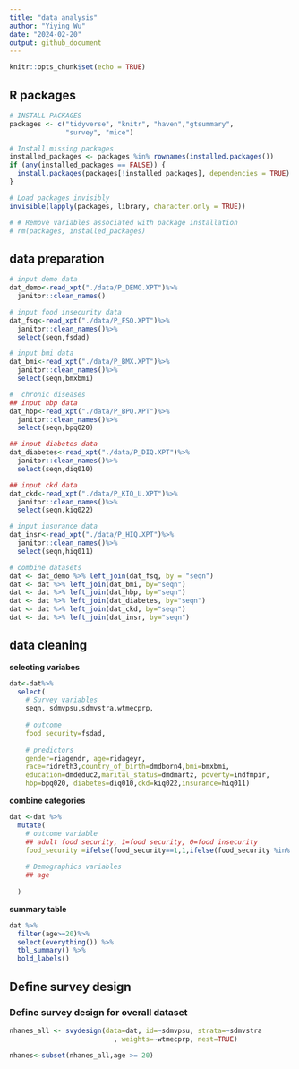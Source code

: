 ```yaml
---
title: "data analysis"
author: "Yiying Wu"
date: "2024-02-20"
output: github_document
---
```


```r
knitr::opts_chunk$set(echo = TRUE)
```

## R packages
```r
# INSTALL PACKAGES
packages <- c("tidyverse", "knitr", "haven","gtsummary",
              "survey", "mice")

# Install missing packages
installed_packages <- packages %in% rownames(installed.packages())
if (any(installed_packages == FALSE)) {
  install.packages(packages[!installed_packages], dependencies = TRUE)
}

# Load packages invisibly
invisible(lapply(packages, library, character.only = TRUE))

# # Remove variables associated with package installation
# rm(packages, installed_packages)
```

## data preparation
```r
# input demo data
dat_demo<-read_xpt("./data/P_DEMO.XPT")%>%
  janitor::clean_names()

# input food insecurity data
dat_fsq<-read_xpt("./data/P_FSQ.XPT")%>%
  janitor::clean_names()%>%
  select(seqn,fsdad)

# input bmi data
dat_bmi<-read_xpt("./data/P_BMX.XPT")%>%
  janitor::clean_names()%>%
  select(seqn,bmxbmi)

#  chronic diseases
## input hbp data
dat_hbp<-read_xpt("./data/P_BPQ.XPT")%>%
  janitor::clean_names()%>%
  select(seqn,bpq020)

## input diabetes data
dat_diabetes<-read_xpt("./data/P_DIQ.XPT")%>%
  janitor::clean_names()%>%
  select(seqn,diq010)

## input ckd data
dat_ckd<-read_xpt("./data/P_KIQ_U.XPT")%>%
  janitor::clean_names()%>%
  select(seqn,kiq022)

# input insurance data
dat_insr<-read_xpt("./data/P_HIQ.XPT")%>%
  janitor::clean_names()%>%
  select(seqn,hiq011)

# combine datasets
dat <- dat_demo %>% left_join(dat_fsq, by = "seqn")
dat <- dat %>% left_join(dat_bmi, by="seqn")
dat <- dat %>% left_join(dat_hbp, by="seqn")
dat <- dat %>% left_join(dat_diabetes, by="seqn")
dat <- dat %>% left_join(dat_ckd, by="seqn")
dat <- dat %>% left_join(dat_insr, by="seqn")
```

## data cleaning

**selecting variabes**
```r
dat<-dat%>%
  select(
    # Survey variables 
    seqn, sdmvpsu,sdmvstra,wtmecprp,
    
    # outcome
    food_security=fsdad,
    
    # predictors
    gender=riagendr, age=ridageyr,
    race=ridreth3,country_of_birth=dmdborn4,bmi=bmxbmi,
    education=dmdeduc2,marital_status=dmdmartz, poverty=indfmpir,
    hbp=bpq020, diabetes=diq010,ckd=kiq022,insurance=hiq011)
```


**combine categories**
```r
dat <-dat %>% 
  mutate(
    # outcome variable
    ## adult food security, 1=food security, 0=food insecurity
    food_security =ifelse(food_security==1,1,ifelse(food_security %in% c(2,3,4),0,NA)),
    
    # Demographics variables
    ## age
    
  )
```

**summary table**
```r
dat %>% 
  filter(age>=20)%>%
  select(everything()) %>% 
  tbl_summary() %>% 
  bold_labels()
```

## Define survey design 
### Define survey design for overall dataset
```r
nhanes_all <- svydesign(data=dat, id=~sdmvpsu, strata=~sdmvstra
                          , weights=~wtmecprp, nest=TRUE)
```

```r
nhanes<-subset(nhanes_all,age >= 20)
```



